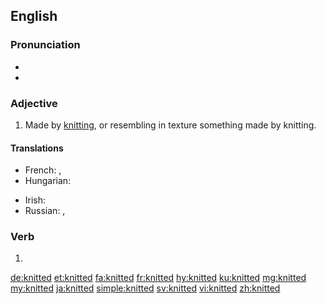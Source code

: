 ==English==

===Pronunciation===
* {{IPA|/ˈnɪtəd/|lang=en}}
* {{audio|en-us-knitted.ogg|Audio (US)|lang=en}}

===Adjective===
{{en-adj|-}}

# Made by [[knit]]ting, or resembling in texture something made by knitting.

====Translations====
{{trans-top|made by knitting}}
* French: {{t+|fr|tricoté|m}}, {{t+|fr|tricotée|f}}
* Hungarian: {{t+|hu|kötött}}
{{trans-mid}}
* Irish: {{t|ga|cniotáilte}}
* Russian: {{t+|ru|вязаный}}, {{t+|ru|трикотажный}}
{{trans-bottom}}

===Verb===
{{head|en|verb form}}

# {{en-past of|knit}}

[[de:knitted]]
[[et:knitted]]
[[fa:knitted]]
[[fr:knitted]]
[[hy:knitted]]
[[ku:knitted]]
[[mg:knitted]]
[[my:knitted]]
[[ja:knitted]]
[[simple:knitted]]
[[sv:knitted]]
[[vi:knitted]]
[[zh:knitted]]